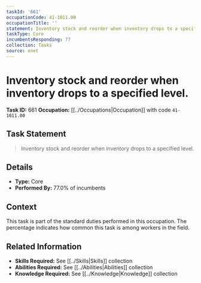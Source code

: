 ```yaml
---
taskId: '661'
occupationCode: 41-1011.00
occupationTitle: ''
statement: Inventory stock and reorder when inventory drops to a specified level.
taskType: Core
incumbentsResponding: 77
collection: Tasks
source: onet
---
```

# Inventory stock and reorder when inventory drops to a specified level.

**Task ID:** 661
**Occupation:** [[../Occupations|Occupation]] with code `41-1011.00`

## Task Statement

> Inventory stock and reorder when inventory drops to a specified level.

## Details

- **Type:** Core
- **Performed By:** 77.0% of incumbents

## Context

This task is part of the standard duties performed in this occupation. The percentage indicates how common this task is among workers in the field.

## Related Information

- **Skills Required:** See [[../Skills|Skills]] collection
- **Abilities Required:** See [[../Abilities|Abilities]] collection
- **Knowledge Required:** See [[../Knowledge|Knowledge]] collection
